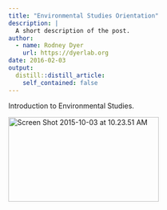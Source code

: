 ```yaml
---
title: "Environmental Studies Orientation"
description: |
  A short description of the post.
author:
  - name: Rodney Dyer
    url: https://dyerlab.org
date: 2016-02-03
output:
  distill::distill_article:
    self_contained: false
---
```





Introduction to Environmental Studies.

[<img class="alignnone wp-image-677 size-full" src="wp-content/uploads/2015/10/Screen-Shot-2015-10-03-at-10.23.51-AM-e1443882258166.png" alt="Screen Shot 2015-10-03 at 10.23.51 AM" width="301" height="169" srcset="wp-content/uploads/2015/10/Screen-Shot-2015-10-03-at-10.23.51-AM-e1443882258166.png 301w, wp-content/uploads/2015/10/Screen-Shot-2015-10-03-at-10.23.51-AM-e1443882258166-300x168.png 300w" sizes="(max-width: 301px) 100vw, 301px" />](https://docs.google.com/presentation/d/1WtINUXmFFdxXO0xw34c3pGvN9h9X2_4wbiNOhGhX46Y/pub?start=false&loop=false&delayms=3000)
 
 
 
